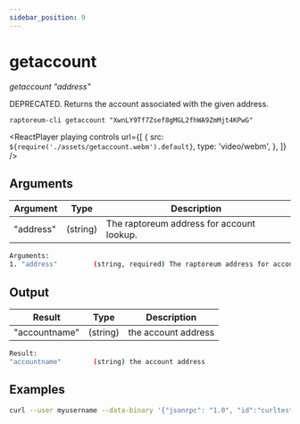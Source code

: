 ```yaml
---
sidebar_position: 9
---
```



# getaccount

_getaccount "address"_

DEPRECATED. Returns the account associated with the given address.

`raptoreum-cli getaccount "XwnLY9Tf7Zsef8gMGL2fhWA9ZmMjt4KPwG"`

<ReactPlayer
  playing
  controls
  url={[
    {
      src: `${require('./assets/getaccount.webm').default}`,
      type: 'video/webm',
    },
  ]}
/>

## Arguments

| Argument  | Type     | Description                               |
| --------- | -------- | ----------------------------------------- |
| "address" | (string) | The raptoreum address for account lookup. |

```bash
Arguments:
1. "address"         (string, required) The raptoreum address for account lookup.
```

## Output

| Result        | Type     | Description         |
| ------------- | -------- | ------------------- |
| "accountname" | (string) | the account address |

```bash
Result:
"accountname"        (string) the account address
```

## Examples

```bash
curl --user myusername --data-binary '{"jsonrpc": "1.0", "id":"curltest", "method": "getaccount", "params": ["XwnLY9Tf7Zsef8gMGL2fhWA9ZmMjt4KPwG"] }' -H 'content-type: text/plain;' http://127.0.0.1:9998/
```
